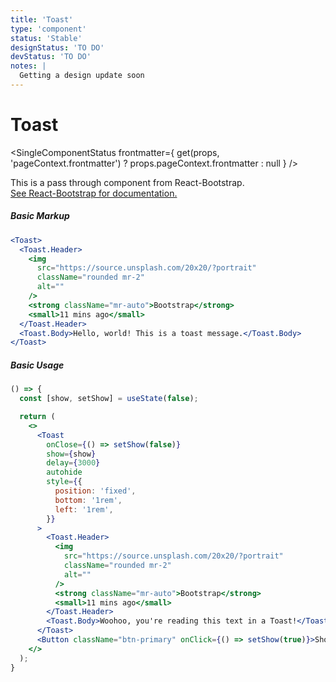 ```yaml
---
title: 'Toast'
type: 'component'
status: 'Stable'
designStatus: 'TO DO'
devStatus: 'TO DO'
notes: |
  Getting a design update soon
---
```



# Toast

<SingleComponentStatus
  frontmatter={
    get(props, 'pageContext.frontmatter') ? props.pageContext.frontmatter : null
  }
/>

<p style={{ fontSize: '1.5em' }}>
  This is a pass through component from React-Bootstrap.<br/>
  <a href="https://react-bootstrap.github.io/components/toasts" target="_blank">
    See React-Bootstrap for documentation.
  </a>
</p>

##### Basic Markup

```jsx live=true
<Toast>
  <Toast.Header>
    <img
      src="https://source.unsplash.com/20x20/?portrait"
      className="rounded mr-2"
      alt=""
    />
    <strong className="mr-auto">Bootstrap</strong>
    <small>11 mins ago</small>
  </Toast.Header>
  <Toast.Body>Hello, world! This is a toast message.</Toast.Body>
</Toast>
```

##### Basic Usage

```jsx live=true
() => {
  const [show, setShow] = useState(false);

  return (
    <>
      <Toast
        onClose={() => setShow(false)}
        show={show}
        delay={3000}
        autohide
        style={{
          position: 'fixed',
          bottom: '1rem',
          left: '1rem',
        }}
      >
        <Toast.Header>
          <img
            src="https://source.unsplash.com/20x20/?portrait"
            className="rounded mr-2"
            alt=""
          />
          <strong className="mr-auto">Bootstrap</strong>
          <small>11 mins ago</small>
        </Toast.Header>
        <Toast.Body>Woohoo, you're reading this text in a Toast!</Toast.Body>
      </Toast>
      <Button className="btn-primary" onClick={() => setShow(true)}>Show Toast</Button>
    </>
  );
}
```
